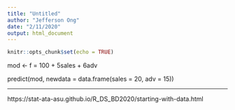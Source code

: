 ```yaml
---
title: "Untitled"
author: "Jefferson Ong"
date: "2/11/2020"
output: html_document
---
```


```r
knitr::opts_chunk$set(echo = TRUE)
```



mod <- f = 100 + 5sales + 6adv

predict(mod, newdata = data.frame(sales = 20, adv = 15))

_________





https://stat-ata-asu.github.io/R_DS_BD2020/starting-with-data.html




















